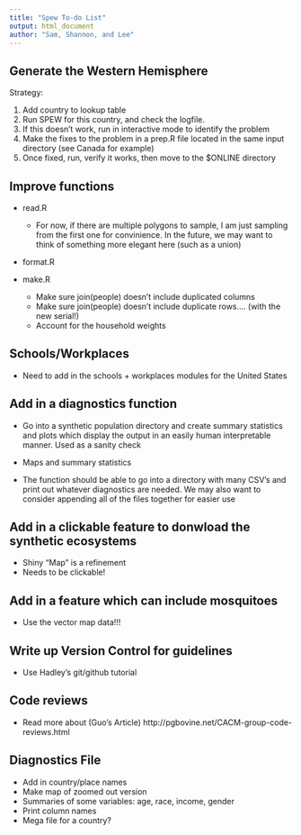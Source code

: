 ```yaml
---
title: "Spew To-do List"
output: html_document
author: "Sam, Shannon, and Lee"
---
```


## Generate the Western Hemisphere 
  Strategy:
  
  1. Add country to lookup table
  2. Run SPEW for this country, and check the logfile. 
  3. If this doesn't work, run in interactive mode to identify the problem 
  4. Make the fixes to the problem in a prep.R file located in the same input 
  directory (see Canada for example)
  5. Once fixed, run, verify it works, then move to the $ONLINE directory 
  
## Improve functions  
- read.R
  - For now, if there are multiple polygons to sample, I am just sampling from 
the first one for convinience. In the future, we may want to think of something 
more elegant here (such as a union)

- format.R 
  
- make.R 
  - Make sure join(people) doesn't include duplicated columns
  - Make sure join(people) doesn't include duplicate rows.... (with the new serial!)
  - Account for the household weights 

## Schools/Workplaces
- Need to add in the schools + workplaces modules for the United States  

## Add in a diagnostics function

- Go into a synthetic population directory and create summary statistics and plots which display the output in an
easily human interpretable manner. Used as a sanity check

- Maps and summary statistics 

- The function should be able to go into a directory with many CSV's and print out whatever diagnostics are needed. 
We may also want to consider appending all of the files together for easier use 


## Add in a clickable feature to donwload the synthetic ecosystems 
- Shiny "Map" is a refinement
- Needs to be clickable!

## Add in a feature which can include mosquitoes
- Use the vector map data!!!

## Write up Version Control for guidelines 
- Use Hadley's git/github tutorial 

## Code reviews
- Read more about (Guo's Article) http://pgbovine.net/CACM-group-code-reviews.html 

## Diagnostics File
+ Add in country/place names
+ Make map of zoomed out version
+ Summaries of some variables: age, race, income, gender
+ Print column names
+ Mega file for a country?